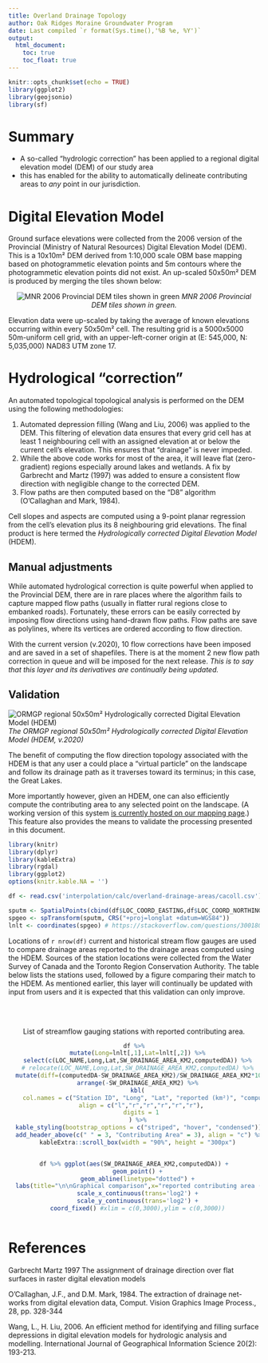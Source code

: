 ```yaml
---
title: Overland Drainage Topology
author: Oak Ridges Moraine Groundwater Program
date: Last compiled `r format(Sys.time(),'%B %e, %Y')`
output: 
  html_document:
    toc: true
    toc_float: true
---
```


```r
knitr::opts_chunk$set(echo = TRUE)
library(ggplot2)
library(geojsonio)
library(sf)
```


# Summary
* A so-called "hydrologic correction" has been applied to a regional digital elevation model (DEM) of our study area
* this has enabled for the ability to automatically delineate contributing areas to *any* point in our jurisdiction.


# Digital Elevation Model
Ground surface elevations were collected from the 2006 version of the Provincial (Ministry of Natural Resources) Digital Elevation Model (DEM). This is a 10x10m² DEM derived from 1:10,000 scale OBM base mapping based on photogrammetic elevation points and 5m contours where the photogrammetic elevation points did not exist. An up-scaled 50x50m² DEM is produced by merging the tiles shown below:

<center>
![MNR 2006 Provincial DEM tiles shown in green](fig/dem-tiles.png)
*MNR 2006 Provincial DEM tiles shown in green.*
</center>

<!-- 
BELOW CREATES THE dem-tiles.png
# ```{r fig.asp=0.50, fig.align="center", fig.width=12, message=FALSE, warning=FALSE, echo=FALSE, fig.cap="MNR 2006 Provincial DEM tiles shown in green."}

# spGL <- geojson_read("shp/greatLakes.geojson",  what="sp")
# spMNR <- geojson_read("shp/MNR_2006-tiles.geojson",  what="sp")
# spORMGP <- geojson_read("shp/ORMGP-region.geojson",  what="sp")
# spYPDTH <- geojson_read("shp/YPDTH.geojson",  what="sp")

# spMNR_points <- as.data.frame(do.call(rbind, lapply(spMNR@polygons, function(x) x@labpt))) # Convert nested list to data frame by column
# names(spMNR_points) <- c('long','lat')
# spMNR_points$num = spMNR$NUMBER

# ggplot() +
#     geom_polygon(data=spGL, aes(x=long, y=lat, group=group), fill="#51a8ff", color="#51a8ff") +
#     geom_polygon(data=spYPDTH, aes(x=long, y=lat, group=group), fill=NA, color="brown", size=1) +
#     geom_polygon(data=spORMGP, aes(x=long, y=lat, group=group), fill=NA, color="orange4", size=1) +
#     geom_polygon(data=spMNR, aes(x=long, y=lat, group=group), fill=NA, color="darkgreen",size=1) +

#     geom_text(data=spMNR_points, aes(x=long, y=lat, label=num), color="darkgreen") +

#     theme_bw() + theme(axis.title = element_blank(),
#                        title = element_blank(),
#                        legend.box.spacing = unit(0, "mm")) +
#                        # plot.background=element_rect(fill="red")) +
#     #labs(x='longitude',y='latitude', title="MNR 2006 Provincial DEM tiles shown in green.") +
#     coord_sf(xlim=c(-81, -77), ylim=c(43, 45.75), expand=FALSE)
# ```
-->


Elevation data were up-scaled by taking the average of known elevations occurring within every 50x50m² cell. The resulting grid is a 5000x5000 50m-uniform cell grid, with an upper-left-corner origin at (E: 545,000, N: 5,035,000) NAD83 UTM zone 17.


# Hydrological "correction" {#hyd.corr}

An automated topological topological analysis is performed on the DEM using the following methodologies:

1. Automated depression filling (Wang and Liu, 2006) was applied to the DEM. This filtering of elevation data ensures that every grid cell has at least 1 neighbouring cell with an assigned elevation at or below the current cell's elevation. This ensures that "drainage" is never impeded.
2. While the above code works for most of the area, it will leave flat (zero-gradient) regions especially around lakes and wetlands. A fix by Garbrecht and Martz (1997) was added to ensure a consistent flow direction with negligible change to the corrected DEM.
3. Flow paths are then computed based on the "D8" algorithm (O'Callaghan and Mark, 1984).

Cell slopes and aspects are computed using a 9-point planar regression from the cell's elevation plus its 8 neighbouring grid elevations. The final product is here termed the *Hydrologically corrected Digital Elevation Model* (HDEM).

## Manual adjustments

While automated hydrological correction is quite powerful when applied to the Provincial DEM, there are in rare places where the algorithm fails to capture mapped flow paths (usually in flatter rural regions close to embanked roads). Fortunately, these errors can be easily corrected by imposing flow directions using hand-drawn flow paths. Flow paths are save as polylines, where its vertices are ordered according to flow direction. 

With the current version (v.2020), 10 flow corrections have been imposed and are saved in a set of shapefiles.  There is at the moment 2 new flow path correction in queue and will be imposed for the next release. *This is to say that this layer and its derivatives are continually being updated.*


## Validation

![ORMGP regional 50x50m² Hydrologically corrected Digital Elevation Model (HDEM)](fig/regional-hdem.png)
*The ORMGP regional 50x50m² Hydrologically corrected Digital Elevation Model (HDEM, v.2020)*

The benefit of computing the flow direction topology associated with the HDEM is that any user a could place a "virtual particle" on the landscape and follow its drainage path as it traverses toward its terminus; in this case, the Great Lakes.

More importantly however, given an HDEM, one can also efficiently compute the contributing area to any selected point on the landscape. (A working version of this system [is currently hosted on our mapping page](https://www.oakridgeswater.ca/).) This feature also provides the means to validate the processing presented in this document.



```r
library(knitr)
library(dplyr)
library(kableExtra)
library(rgdal)
library(ggplot2)
options(knitr.kable.NA = '')

df <- read.csv('interpolation/calc/overland-drainage-areas/cacoll.csv')

sputm <- SpatialPoints(cbind(df$LOC_COORD_EASTING,df$LOC_COORD_NORTHING), proj4string=CRS("+proj=utm +zone=17 +datum=WGS84"))
spgeo <- spTransform(sputm, CRS("+proj=longlat +datum=WGS84"))
lnlt <- coordinates(spgeo) # https://stackoverflow.com/questions/30018098/how-to-convert-utm-coordinates-to-lat-and-long-in-r
```


Locations of `r nrow(df)` current and historical stream flow gauges are used to compare drainage areas reported to the drainage areas computed using the HDEM. Sources of the station locations were collected from the Water Survey of Canada and the Toronto Region Conservation Authority. The table below lists the stations used, followed by a figure comparing their match to the HDEM. As mentioned earlier, this layer will continually be updated with input from users and it is expected that this validation can only improve.


<!-- ![](fig/graphical-comparison.png) -->

<!-- BELOW CREATS graphical-comparison.png -->
<br></br>
<center>List of streamflow gauging stations with reported contributing area.
```r

df %>%
  mutate(Long=lnlt[,1],Lat=lnlt[,2]) %>%
  select(c(LOC_NAME,Long,Lat,SW_DRAINAGE_AREA_KM2,computedDA)) %>%
  # relocate(LOC_NAME,Long,Lat,SW_DRAINAGE_AREA_KM2,computedDA) %>%
  mutate(diff=(computedDA-SW_DRAINAGE_AREA_KM2)/SW_DRAINAGE_AREA_KM2*100) %>%
  arrange(-SW_DRAINAGE_AREA_KM2) %>%
  kbl(
    col.names = c("Station ID", "Long", "Lat", "reported (km²)", "computed (km²)", "*difference* (%)"),
    align = c("l","r","r","r","r","r"),
    digits = 1
  ) %>%
  kable_styling(bootstrap_options = c("striped", "hover", "condensed")) %>%
  add_header_above(c(" " = 3, "Contributing Area" = 3), align = "c") %>%
  kableExtra::scroll_box(width = "90%", height = "300px")


df %>% ggplot(aes(SW_DRAINAGE_AREA_KM2,computedDA)) +
  geom_point() +
  geom_abline(linetype="dotted") +
  labs(title="\n\nGraphical comparison",x="reported contributing area (km²)",y="computed contributing area (km²)") +
  scale_x_continuous(trans='log2') +
  scale_y_continuous(trans='log2') +
  coord_fixed() #xlim = c(0,3000),ylim = c(0,3000))
  
```
</center>




<!-- ## Contributing area delineation -->

<!-- One (of many) APIs (application programming interfaces) hosted by the ORMGP leverages the drainage topology computed in the area. Now, users have the ability to have returned a delineated catchment area polygon for any given point that lies within the HDEM extent.  -->

<!-- Try below: -->
<!-- ```{r, echo=FALSE, message=FALSE, warning=FALSE, out.height='600px', out.width='100%', fig.cap="ORMGP v.2020 HDEM. Click anywhere (within our jurisdiction) to return its contributing area. *Hint: best to click along a watercourse*"} -->
<!-- knitr::include_app("https://owrc.shinyapps.io/CAdemo/", height = "600px") -->
<!-- ``` -->


# References

Garbrecht Martz 1997 The assignment of drainage direction over flat surfaces in raster digital elevation models

O'Callaghan, J.F., and D.M. Mark, 1984. The extraction of drainage net-works from digital elevation data, Comput. Vision Graphics Image Process., 28, pp. 328-344

Wang, L., H. Liu, 2006. An efficient method for identifying and filling surface depressions in digital elevation models for hydrologic analysis and modelling. International Journal of Geographical Information Science 20(2): 193-213.

